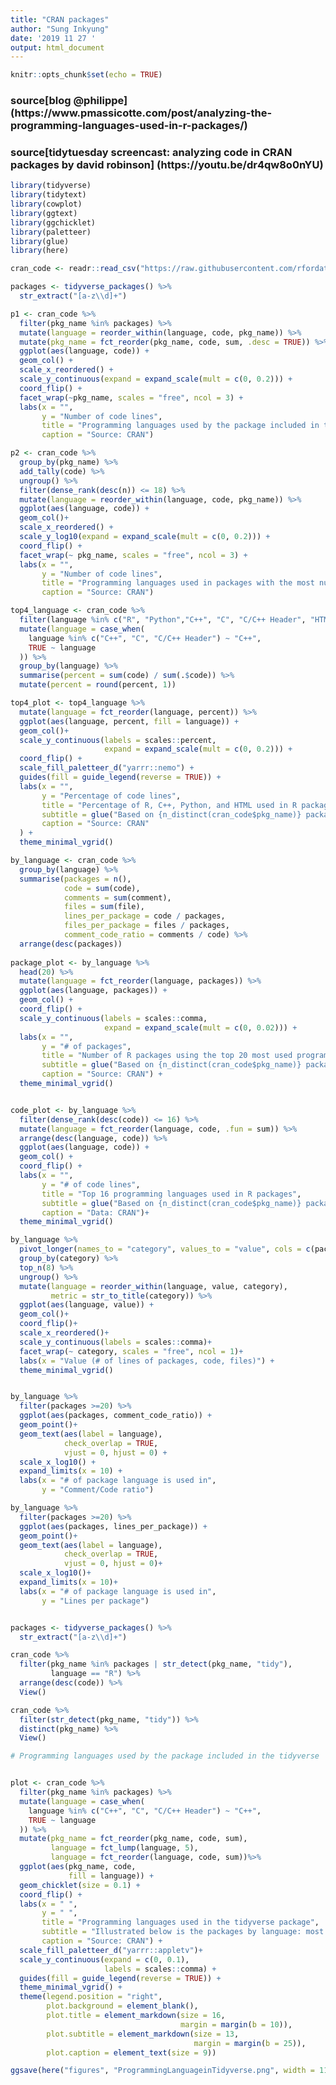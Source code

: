 ```yaml
---
title: "CRAN packages"
author: "Sung Inkyung"
date: '2019 11 27 '
output: html_document
---
```


```r
knitr::opts_chunk$set(echo = TRUE)
```
### source[blog @philippe] (https://www.pmassicotte.com/post/analyzing-the-programming-languages-used-in-r-packages/)
### source[tidytuesday screencast: analyzing code in CRAN packages by david robinson] (https://youtu.be/dr4qw8o0nYU)
```r
library(tidyverse)
library(tidytext)
library(cowplot)
library(ggtext)
library(ggchicklet)
library(paletteer)
library(glue)
library(here)
```


```r
cran_code <- readr::read_csv("https://raw.githubusercontent.com/rfordatascience/tidytuesday/master/data/2019/2019-11-12/loc_cran_packages.csv")
```
```r
packages <- tidyverse_packages() %>% 
  str_extract("[a-z\\d]+")

p1 <- cran_code %>% 
  filter(pkg_name %in% packages) %>% 
  mutate(language = reorder_within(language, code, pkg_name)) %>% 
  mutate(pkg_name = fct_reorder(pkg_name, code, sum, .desc = TRUE)) %>% 
  ggplot(aes(language, code)) +
  geom_col() +
  scale_x_reordered() +
  scale_y_continuous(expand = expand_scale(mult = c(0, 0.2))) +
  coord_flip() +
  facet_wrap(~pkg_name, scales = "free", ncol = 3) +
  labs(x = "",
       y = "Number of code lines",
       title = "Programming languages used by the package included in the tidyverse ecosystem",
       caption = "Source: CRAN")

p2 <- cran_code %>% 
  group_by(pkg_name) %>% 
  add_tally(code) %>% 
  ungroup() %>% 
  filter(dense_rank(desc(n)) <= 18) %>% 
  mutate(language = reorder_within(language, code, pkg_name)) %>% 
  ggplot(aes(language, code)) +
  geom_col()+
  scale_x_reordered() +
  scale_y_log10(expand = expand_scale(mult = c(0, 0.2))) +
  coord_flip() +
  facet_wrap(~ pkg_name, scales = "free", ncol = 3) +
  labs(x = "",
       y = "Number of code lines",
       title = "Programming languages used in packages with the most number of code lines",
       caption = "Source: CRAN")
```

```r
top4_language <- cran_code %>% 
  filter(language %in% c("R", "Python","C++", "C", "C/C++ Header", "HTML")) %>% 
  mutate(language = case_when(
    language %in% c("C++", "C", "C/C++ Header") ~ "C++",
    TRUE ~ language
  )) %>% 
  group_by(language) %>% 
  summarise(percent = sum(code) / sum(.$code)) %>% 
  mutate(percent = round(percent, 1))

top4_plot <- top4_language %>% 
  mutate(language = fct_reorder(language, percent)) %>% 
  ggplot(aes(language, percent, fill = language)) +
  geom_col()+
  scale_y_continuous(labels = scales::percent,
                     expand = expand_scale(mult = c(0, 0.2))) +
  coord_flip() +
  scale_fill_paletteer_d("yarrr::nemo") +
  guides(fill = guide_legend(reverse = TRUE)) +
  labs(x = "",
       y = "Percentage of code lines",
       title = "Percentage of R, C++, Python, and HTML used in R packages",
       subtitle = glue("Based on {n_distinct(cran_code$pkg_name)} packages"),
       caption = "Source: CRAN"
  ) +
  theme_minimal_vgrid()

```

```r
by_language <- cran_code %>% 
  group_by(language) %>% 
  summarise(packages = n(),
            code = sum(code),
            comments = sum(comment),
            files = sum(file),
            lines_per_package = code / packages,
            files_per_package = files / packages,
            comment_code_ratio = comments / code) %>% 
  arrange(desc(packages))
          
package_plot <- by_language %>% 
  head(20) %>% 
  mutate(language = fct_reorder(language, packages)) %>% 
  ggplot(aes(language, packages)) + 
  geom_col() +
  coord_flip() +
  scale_y_continuous(labels = scales::comma,
                     expand = expand_scale(mult = c(0, 0.02))) +
  labs(x = "",
       y = "# of packages",
       title = "Number of R packages using the top 20 most used programming languages",
       subtitle = glue("Based on {n_distinct(cran_code$pkg_name)} packages"),
       caption = "Source: CRAN") +
  theme_minimal_vgrid()


code_plot <- by_language %>% 
  filter(dense_rank(desc(code)) <= 16) %>% 
  mutate(language = fct_reorder(language, code, .fun = sum)) %>% 
  arrange(desc(language, code)) %>% 
  ggplot(aes(language, code)) +
  geom_col() +
  coord_flip() +
  labs(x = "",
       y = "# of code lines",
       title = "Top 16 programming languages used in R packages",
       subtitle = glue("Based on {n_distinct(cran_code$pkg_name)} packages"),
       caption = "Data: CRAN")+
  theme_minimal_vgrid()

```

```r
by_language %>% 
  pivot_longer(names_to = "category", values_to = "value", cols = c(packages, code, files)) %>% 
  group_by(category) %>% 
  top_n(8) %>% 
  ungroup() %>% 
  mutate(language = reorder_within(language, value, category),
         metric = str_to_title(category)) %>% 
  ggplot(aes(language, value)) +
  geom_col()+
  coord_flip()+
  scale_x_reordered()+
  scale_y_continuous(labels = scales::comma)+
  facet_wrap(~ category, scales = "free", ncol = 1)+
  labs(x = "Value (# of lines of packages, code, files)") +
  theme_minimal_vgrid()


by_language %>% 
  filter(packages >=20) %>% 
  ggplot(aes(packages, comment_code_ratio)) +
  geom_point()+
  geom_text(aes(label = language),
            check_overlap = TRUE,
            vjust = 0, hjust = 0) +
  scale_x_log10() +
  expand_limits(x = 10) +
  labs(x = "# of package language is used in",
       y = "Comment/Code ratio")

by_language %>% 
  filter(packages >=20) %>% 
  ggplot(aes(packages, lines_per_package)) +
  geom_point()+
  geom_text(aes(label = language),
            check_overlap = TRUE,
            vjust = 0, hjust = 0)+
  scale_x_log10()+
  expand_limits(x = 10)+
  labs(x = "# of package language is used in",
       y = "Lines per package")


packages <- tidyverse_packages() %>% 
  str_extract("[a-z\\d]+")

cran_code %>% 
  filter(pkg_name %in% packages | str_detect(pkg_name, "tidy"),
         language == "R") %>% 
  arrange(desc(code)) %>% 
  View()

cran_code %>% 
  filter(str_detect(pkg_name, "tidy")) %>% 
  distinct(pkg_name) %>% 
  View()
```

```r
# Programming languages used by the package included in the tidyverse 


plot <- cran_code %>% 
  filter(pkg_name %in% packages) %>% 
  mutate(language = case_when(
    language %in% c("C++", "C", "C/C++ Header") ~ "C++",
    TRUE ~ language
  )) %>%
  mutate(pkg_name = fct_reorder(pkg_name, code, sum),
         language = fct_lump(language, 5),
         language = fct_reorder(language, code, sum))%>% 
  ggplot(aes(pkg_name, code,
             fill = language)) +
  geom_chicklet(size = 0.1) +
  coord_flip() +
  labs(x = " ",
       y = " ",
       title = "Programming languages used in the tidyverse package",
       subtitle = "Illustrated below is the packages by language: most of packages in tidyverse have **R**<br> while **haven** package uses **C++** primarily.",
       caption = "Source: CRAN") +
  scale_fill_paletteer_d("yarrr::appletv")+
  scale_y_continuous(expand = c(0, 0.1),
                     labels = scales::comma) +
  guides(fill = guide_legend(reverse = TRUE)) +
  theme_minimal_vgrid() +
  theme(legend.position = "right",
        plot.background = element_blank(),
        plot.title = element_markdown(size = 16,
                                      margin = margin(b = 10)),
        plot.subtitle = element_markdown(size = 13,
                                         margin = margin(b = 25)),
        plot.caption = element_text(size = 9))

ggsave(here("figures", "ProgrammingLanguageinTidyverse.png", width = 11, height = 7, units = "in"))
```

